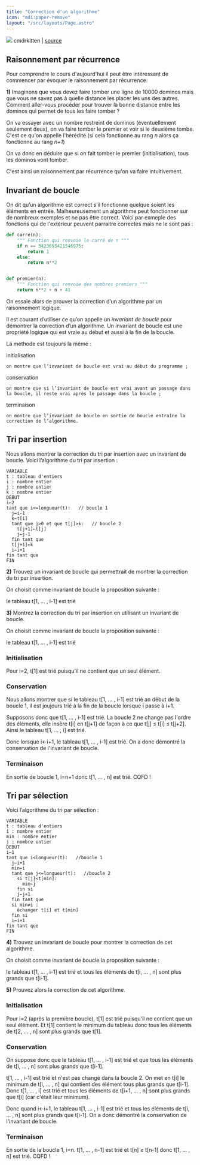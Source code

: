 ```yaml
---
title: "Correction d'un algorithme"
icon: "mdi:paper-remove"
layout: "/src/layouts/Page.astro"
---
```


![](/public/dominos.webp) cmdrkitten | [source](https://cmdrkitten.tumblr.com/post/126417067170)

## Raisonnement par récurrence

Pour comprendre le cours d'aujourd'hui il peut être intéressant de commencer
par évoquer le raisonnement par récurrence.

**1)** Imaginons que vous devez faire tomber une ligne de 10000 dominos mais
que vous ne savez pas à quelle distance les placer les uns des autres. Comment
aller-vous procéder pour trouver la bonne distance entre les dominos qui
permet de tous les faire tomber ?

On va essayer avec un nombre restreint de dominos (éventuellement seulement
deux), on va faire tomber le premier et voir si le deuxième tombe. C'est ce
qu'on appelle l'hérédité (si cela fonctionne au rang _n_ alors ça fonctionne
au rang _n+1_)

On va donc en déduire que si on fait tomber le premier (initialisation), tous
les dominos vont tomber.

C'est ainsi un raisonnement par récurrence qu'on va faire intuitivement.

## Invariant de boucle

On dit qu’un algorithme est correct s’il fonctionne quelque soient les
éléments en entrée. Malheureusement un algorithme peut fonctionner sur de
nombreux exemples et ne pas être correct. Voici par exmeple des fonctions qui
de l'extérieur peuvent parraitre correctes mais ne le sont pas :

```py
def carre(n):
    """ Fonction qui renvoie le carré de n """
    if n == 5423695421546975:
        return 1
    else:
        return n**2


def premier(n):
    """ Fonction qui renvoie des nombres premiers """
    return n**2 + n + 41
```

On essaie alors de prouver la correction d’un algorithme par un raisonnement
logique.

Il est courant d’utiliser ce qu’on appelle un _invariant de boucle_ pour
démontrer la correction d’un algorithme. Un invariant de boucle est une
propriété logique qui est vraie au début et aussi à la fin de la boucle.

La méthode est toujours la même :

initialisation

    on montre que l’invariant de boucle est vrai au début du programme ;
  
conservation

    on montre que si l’invariant de boucle est vrai avant un passage dans la boucle, il reste vrai après le passage dans la boucle ;
  
terminaison

    on montre que l’invariant de boucle en sortie de boucle entraîne la correction de l’algorithme.

## Tri par insertion

Nous allons montrer la correction du tri par insertion avec un invariant de
boucle. Voici l’algorithme du tri par insertion :

```
VARIABLE
t : tableau d'entiers
i : nombre entier
j : nombre entier
k : nombre entier
DEBUT
i←2
tant que i<=longueur(t):   // boucle 1
  j←i-1
  k←t[i]
  tant que j>0 et que t[j]>k:   // boucle 2
    t[j+1]←t[j]
    j←j-1
  fin tant que
  t[j+1]←k
  i←i+1
fin tant que
FIN
```

**2)** Trouvez un invariant de boucle qui permettrait de montrer la correction
du tri par insertion.

On choisit comme invariant de boucle la proposition suivante :

le tableau t[1, … , i-1] est trié

**3)** Montrez la correction du tri par insertion en utilisant un invariant de
boucle.

On choisit comme invariant de boucle la proposition suivante :

le tableau t[1, … , i-1] est trié

### Initialisation

Pour i=2, t[1] est trié puisqu'il ne contient que un seul élément.

### Conservation

Nous allons montrer que si le tableau t[1, … , i-1] est trié an début de la
boucle 1, il est joujours trié à la fin de la boucle lorsque i passe à i+1.

Supposons donc que t[1, … , i-1] est trié. La boucle 2 ne change pas l'ordre
des éléments, elle insère t[i] en t[j+1] de façon à ce que t[j] ≤ t[i] ≤
t[j+2]. Ainsi le tableau t[1, … , i] est trié.

Donc lorsque i←i+1, le tableau t[1, … , i-1] est trié. On a donc démontré la
conservation de l'invariant de boucle.

### Terminaison

En sortie de boucle 1, i=n+1 donc t[1, … , n] est trié. CQFD !

## Tri par sélection

Voici l’algorithme du tri par sélection :

```
VARIABLE
t : tableau d'entiers
i : nombre entier
min : nombre entier
j : nombre entier
DEBUT
i←1
tant que i<longueur(t):   //boucle 1
  j←i+1
  min←i
  tant que j<=longueur(t):   //boucle 2
    si t[j]<t[min]:
      min←j
    fin si
    j←j+1
  fin tant que
  si min≠i :
    échanger t[i] et t[min]
  fin si
  i←i+1
fin tant que
FIN
```

**4)** Trouvez un invariant de boucle pour montrer la correction de cet
algorithme.

On choisit comme invariant de boucle la proposition suivante :

le tableau t[1, … , i-1] est trié et tous les éléments de t[i, … , n] sont
plus grands que t[i-1].

**5)** Prouvez alors la correction de cet algorithme.

### Initialisation

Pour i=2 (après la première boucle), t[1] est trié puisqu'il ne contient que
un seul élément. Et t[1] contient le minimum du tableau donc tous les éléments
de t[2, … , n] sont plus grands que t[1].

### Conservation

On suppose donc que le tableau t[1, … , i-1] est trié et que tous les éléments
de t[i, … , n] sont plus grands que t[i-1].

t[1, … , i-1] est trié et n'est pas changé dans la boucle 2. On met en t[i] le
minimum de t[i, … , n] qui contient des élément tous plus grands que t[i-1].
Donc t[1, … , i] est trié et tous les éléments de t[i+1, … , n] sont plus
grands que t[i] (car c'était leur minimum).

Donc quand i←i+1, le tableau t[1, … , i-1] est trié et tous les éléments de
t[i, … , n] sont plus grands que t[i-1]. On a donc démontré la conservation de
l'invariant de boucle.

### Terminaison

En sortie de la boucle 1, i=n. t[1, … , n-1] est trié et t[n] ≥ t[n-1] donc
t[1, … , n] est trié. CQFD !

